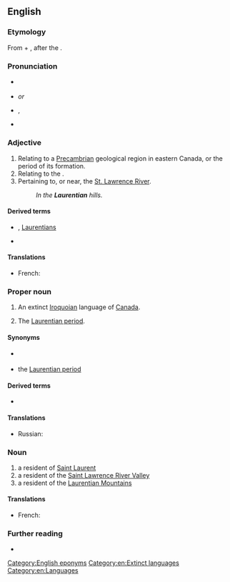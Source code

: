 ==English==
{{wikipedia}}

===Etymology===
From {{etyl|la|en}} {{m|la|Laurentius||Laurence}} + {{m|en|-ian}}, after the {{m|en|St. Lawrence River}}.

===Pronunciation===
* {{a|Canada}} {{IPA|/ləˈɹenʃən/|lang=en}}
* {{a|UK}} {{IPA|/lɒˈɹɛnʃən/|lang=en}} ''or'' {{IPA|/lɒˈɹɛnʃi.ən/|lang=en}}
* {{a|US}} {{enPR|lä-rĕnʹshən}}, {{IPA|/lɑˈɹɛnʃən/|lang=en}}
* {{homophones|lang=en|Laurencian|Lawrentian}}

===Adjective===
{{en-adj|-}}

# Relating to a [[Precambrian]] geological region in eastern Canada, or the period of its formation.
# Relating to the {{w|Laurentian Mountains}}.
# Pertaining to, or near, the [[w:Saint Lawrence River|St. Lawrence River]].
#: ''In the '''Laurentian''' hills.''

====Derived terms====
* {{w|Laurentian Mountains}}, [[Laurentians]]
* {{l|en|Laurentian Shield}}

====Translations====
{{checktrans-top}}
* French: {{t+|fr|laurentien}}
{{trans-mid}}
{{trans-bottom}}

===Proper noun===
{{en-proper noun}}

# An extinct [[Iroquoian]] language of [[Canada]].
# {{lb|en|geology}} The [[Laurentian period]].

====Synonyms====
* {{sense|language}} {{l|en|St. Lawrence Iroquoian}}
* {{sense|geology}} the [[Laurentian period]]

====Derived terms====
* {{l|en|Laurentian period}}<!--the lower of the two divisions of the [[Archaean]] age. Synonym: the [[Laurentian]]-->

====Translations====
{{trans-top|Iroquoian language}}
* Russian: {{t|ru|лаврентийский|tr=}}
{{trans-mid}}
{{trans-bottom}}

{{trans-top|Laurentian period}}
{{trans-mid}}
{{trans-bottom}}

===Noun===
{{en-noun}}

# a resident of [[Saint Laurent]]
# a resident of the [[Saint Lawrence River Valley]]
# a resident of the [[Laurentian Mountains]]

====Translations====
{{trans-top}}
* French: {{t+|fr|Laurentien}}
{{trans-mid}}
{{trans-bottom}}

===Further reading===
* {{ethnologue|code=lre}}

[[Category:English eponyms]]
[[Category:en:Extinct languages]]
[[Category:en:Languages]]